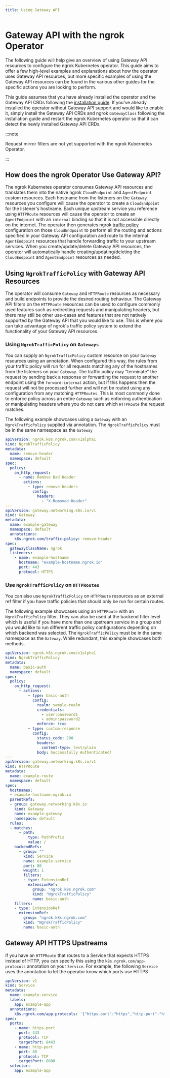 ```yaml
---
title: Using Gateway API
---
```


# Gateway API with the ngrok Operator

The following guide will help give an overview of using Gateway API resources to configure the ngrok Kubernetes operator.
This guide aims to offer a few high-level examples and explanations about how the operator uses Gateway API resources, but more specific examples of using the Gateway API resources can be found in the various other guides for the specific actions you are looking to perform.

This guide assumes that you have already installed the operator and the Gateway API CRDs following the [installation guide](/k8s/installation/helm).
If you've already installed the operator without Gateway API support and would like to enable it, simply install the Gateway API CRDs and ngrok `GatewayClass` following the installation guide and restart the ngrok Kubernetes operator so that it can detect the newly installed Gateway API CRDs.

:::note

Request mirror filters are not yet supported with the ngrok Kubernetes Operator.

:::

## How does the ngrok Operator Use Gateway API?

The ngrok Kubernetes operator consumes Gateway API resources and translates them into the native ngrok `CloudEndpoint` and `AgentEndpoint` custom resources.
Each hostname from the listeners on the `Gateway` resources you configure will cause the operator to create a `CloudEndpoint` for the listener's hostname.
Each unique upstream service you reference using `HTTPRoute` resources will cause the operator to create an `AgentEndpoint` with an `internal` binding so that it is not accessible directly on the internet.
The operator then generates ngrok [traffic policy](/traffic-policy/) configuration on those `CloudEndpoint` to perform all the routing and actions specified in your Gateway API configuration and route to the internal `AgentEndpoint` resources that handle forwarding traffic to your upstream services.
When you create/update/delete Gateway API resources, the operator will automatically handle creating/updating/deleting the `CloudEndpoint` and `AgentEndpoint` resources as needed.

## Using `NgrokTrafficPolicy` with Gateway API Resources

The operator will consume `Gateway` and `HTTPRoute` resources as necessary and build endpoints to provide the desired routing behaviour.
The Gateway API filters on the `HTTPRoute` resources can be used to configure commonly used features such as redirecting requests and manipulating headers, but there may still be other use-cases and features
that are not natively supported by the Gateway API that you would like to use. This is where you can take advantage of ngrok's traffic policy system to extend the functionality of your Gateway API resources.

### Using `NgrokTrafficPolicy` on `Gateways`

You can supply an `NgrokTrafficPolicy` custom resource on your `Gateway` resources using an annotation.
When configured this way, the rules from your traffic policy will run for all requests matching any of the hostnames from the listeners on your `Gateway`.
The traffic policy may "terminate" the request by sending back a response or forwarding the request to another endpoint using the `forward-internal` action, but if this happens then the request will not be processed further and will not be routed using any configuration from any matching `HTTPRoutes`.
This is most commonly done to enforce policy across an entire `Gateway` such as enforcing authentication or manipulating headers where you do not care which `HTTPRoute` the request matches.

The following example showcases using a `Gateway` with an `NgrokTrafficPolicy` supplied via annotation.
The `NgrokTrafficPolicy` must be in the same namespace as the `Gateway`

```yaml
apiVersion: ngrok.k8s.ngrok.com/v1alpha1
kind: NgrokTrafficPolicy
metadata:
  name: remove-header
  namespace: default
spec:
  policy:
    on_http_request:
      - name: Remove Bad Header
        actions:
          - type: remove-headers
            config:
              headers:
                - "X-Removed-Header"
---
apiVersion: gateway.networking.k8s.io/v1
kind: Gateway
metadata:
  name: example-gateway
  namespace: default
  annotations:
    k8s.ngrok.com/traffic-policy: remove-header
spec:
  gatewayClassName: ngrok
  listeners:
    - name: example-hostname
      hostname: "example-hostname.ngrok.io"
      port: 443
      protocol: HTTPS
```

### Use `NgrokTrafficPolicy` on `HTTPRoutes`

You can also use `NgrokTrafficPolicy` on `HTTPRoute` resources as an external ref filter if you have traffic policies that should only be run for certain routes.

The following example showcases using an `HTTPRoute` with an `NgrokTrafficPolicy` filter.
They can also be used at the backend filter level which is useful if you have more than one upstream service in a group and you would like to run different traffic policy configurations depending on which backend was selected.
The `NgrokTrafficPolicy` must be in the same namespace as the `Gateway`.
While redundant, this example showcases both methods.

```yaml
apiVersion: ngrok.k8s.ngrok.com/v1alpha1
kind: NgrokTrafficPolicy
metadata:
  name: basic-auth
  namespace: default
spec:
  policy:
    on_http_request:
      - actions:
          - type: basic-auth
            config:
              realm: sample-realm
              credentials:
                - user:password1
                - admin:password2
              enforce: true
          - type: custom-response
            config:
              status_code: 200
              headers:
                content-type: text/plain
              body: Successfully Authenticated!
---
apiVersion: gateway.networking.k8s.io/v1
kind: HTTPRoute
metadata:
  name: example-route
  namespace: default
spec:
  hostnames:
  - example-hostname.ngrok.io
  parentRefs:
  - group: gateway.networking.k8s.io
    kind: Gateway
    name: example-gateway
    namespace: default
  rules:
  - matches:
      - path:
          type: PathPrefix
          value: /
    backendRefs:
      - group: ""
        kind: Service
        name: example-service
        port: 80
        weight: 1
        filters:
        - type: ExtensionRef
          extensionRef:
            group: "ngrok.k8s.ngrok.com"
            kind: "NgrokTrafficPolicy"
            name: basic-auth
    filters:
    - type: ExtensionRef
      extensionRef:
        group: "ngrok.k8s.ngrok.com"
        kind: "NgrokTrafficPolicy"
        name: basic-auth
```

## Gateway API HTTPS Upstreams

If you have an `HTTPRoute` that routes to a Service that expects HTTPS instead of HTTP, you can specify this using the `k8s.ngrok.com/app-protocols` annotation on your `Service`.
For example, the following `Service` uses the annotation to let the operator know which ports use HTTPS

```yaml
apiVersion: v1
kind: Service
metadata:
  name: example-service
  labels:
    app: example-app
  annotations:
    k8s.ngrok.com/app-protocols: '{"https-port":"https","http-port":"http"}'
spec:
  ports:
    - name: https-port
      port: 443
      protocol: TCP
      targetPort: 8443
    - name: http-port
      port: 80
      protocol: TCP
      targetPort: 8080
  selector:
    app: example-app
```


